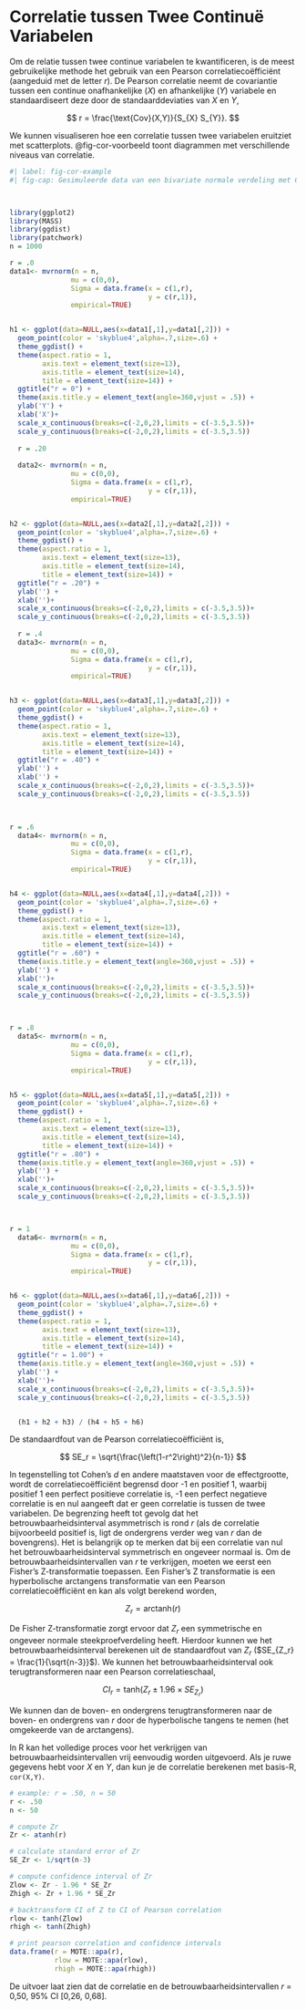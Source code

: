 
# Correlatie tussen Twee Continuë Variabelen

Om de relatie tussen twee continue variabelen te kwantificeren, is de meest gebruikelijke methode het gebruik van een Pearson correlatiecoëfficiënt (aangeduid met de letter $r$). De Pearson correlatie neemt de covariantie tussen een continue onafhankelijke ($X$) en afhankelijke ($Y$) variabele en standaardiseert deze door de standaarddeviaties van $X$ en $Y$,

$$
r = \frac{\text{Cov}(X,Y)}{S_{X} S_{Y}}.
$$

We kunnen visualiseren hoe een correlatie tussen twee variabelen eruitziet met scatterplots. @fig-cor-voorbeeld toont diagrammen met verschillende niveaus van correlatie.

```r
#| label: fig-cor-example
#| fig-cap: Gesimuleerde data van een bivariate normale verdeling met 6 verschillende correlaties, r = 0, .20, .40, .60, .80, and 1.00.



library(ggplot2)
library(MASS)
library(ggdist)
library(patchwork)
n = 1000

r = .0
data1<- mvrnorm(n = n,
               mu = c(0,0),
               Sigma = data.frame(x = c(1,r),
                                  y = c(r,1)),
               empirical=TRUE)


h1 <- ggplot(data=NULL,aes(x=data1[,1],y=data1[,2])) +
  geom_point(color = 'skyblue4',alpha=.7,size=.6) +
  theme_ggdist() +
  theme(aspect.ratio = 1,
        axis.text = element_text(size=13),
        axis.title = element_text(size=14),
        title = element_text(size=14)) +
  ggtitle("r = 0") +
  theme(axis.title.y = element_text(angle=360,vjust = .5)) +
  ylab('Y') +
  xlab('X')+
  scale_x_continuous(breaks=c(-2,0,2),limits = c(-3.5,3.5))+ 
  scale_y_continuous(breaks=c(-2,0,2),limits = c(-3.5,3.5))
  
  r = .20
  
  data2<- mvrnorm(n = n,
               mu = c(0,0),
               Sigma = data.frame(x = c(1,r),
                                  y = c(r,1)),
               empirical=TRUE)


h2 <- ggplot(data=NULL,aes(x=data2[,1],y=data2[,2])) +
  geom_point(color = 'skyblue4',alpha=.7,size=.6) +
  theme_ggdist() +
  theme(aspect.ratio = 1,
        axis.text = element_text(size=13),
        axis.title = element_text(size=14),
        title = element_text(size=14)) +
  ggtitle("r = .20") +
  ylab('') +
  xlab('')+
  scale_x_continuous(breaks=c(-2,0,2),limits = c(-3.5,3.5))+ 
  scale_y_continuous(breaks=c(-2,0,2),limits = c(-3.5,3.5))
  
  r = .4
  data3<- mvrnorm(n = n,
               mu = c(0,0),
               Sigma = data.frame(x = c(1,r),
                                  y = c(r,1)),
               empirical=TRUE)


h3 <- ggplot(data=NULL,aes(x=data3[,1],y=data3[,2])) +
  geom_point(color = 'skyblue4',alpha=.7,size=.6) +
  theme_ggdist() +
  theme(aspect.ratio = 1,
        axis.text = element_text(size=13),
        axis.title = element_text(size=14),
        title = element_text(size=14)) +
  ggtitle("r = .40") +
  ylab('') +
  xlab('') +
  scale_x_continuous(breaks=c(-2,0,2),limits = c(-3.5,3.5))+ 
  scale_y_continuous(breaks=c(-2,0,2),limits = c(-3.5,3.5))
  


r = .6
  data4<- mvrnorm(n = n,
               mu = c(0,0),
               Sigma = data.frame(x = c(1,r),
                                  y = c(r,1)),
               empirical=TRUE)


h4 <- ggplot(data=NULL,aes(x=data4[,1],y=data4[,2])) +
  geom_point(color = 'skyblue4',alpha=.7,size=.6) +
  theme_ggdist() +
  theme(aspect.ratio = 1,
        axis.text = element_text(size=13),
        axis.title = element_text(size=14),
        title = element_text(size=14)) +
  ggtitle("r = .60") +
  theme(axis.title.y = element_text(angle=360,vjust = .5)) +
  ylab('') +
  xlab('')+
  scale_x_continuous(breaks=c(-2,0,2),limits = c(-3.5,3.5))+ 
  scale_y_continuous(breaks=c(-2,0,2),limits = c(-3.5,3.5))



r = .8
  data5<- mvrnorm(n = n,
               mu = c(0,0),
               Sigma = data.frame(x = c(1,r),
                                  y = c(r,1)),
               empirical=TRUE)


h5 <- ggplot(data=NULL,aes(x=data5[,1],y=data5[,2])) +
  geom_point(color = 'skyblue4',alpha=.7,size=.6) +
  theme_ggdist() +
  theme(aspect.ratio = 1,
        axis.text = element_text(size=13),
        axis.title = element_text(size=14),
        title = element_text(size=14)) +
  ggtitle("r = .80") +
  theme(axis.title.y = element_text(angle=360,vjust = .5)) +
  ylab('') +
  xlab('')+
  scale_x_continuous(breaks=c(-2,0,2),limits = c(-3.5,3.5))+ 
  scale_y_continuous(breaks=c(-2,0,2),limits = c(-3.5,3.5))



r = 1
  data6<- mvrnorm(n = n,
               mu = c(0,0),
               Sigma = data.frame(x = c(1,r),
                                  y = c(r,1)),
               empirical=TRUE)


h6 <- ggplot(data=NULL,aes(x=data6[,1],y=data6[,2])) +
  geom_point(color = 'skyblue4',alpha=.7,size=.6) +
  theme_ggdist() +
  theme(aspect.ratio = 1,
        axis.text = element_text(size=13),
        axis.title = element_text(size=14),
        title = element_text(size=14)) +
  ggtitle("r = 1.00") +
  theme(axis.title.y = element_text(angle=360,vjust = .5)) +
  ylab('') +
  xlab('')+
  scale_x_continuous(breaks=c(-2,0,2),limits = c(-3.5,3.5))+ 
  scale_y_continuous(breaks=c(-2,0,2),limits = c(-3.5,3.5))


  (h1 + h2 + h3) / (h4 + h5 + h6)
```

De standaardfout van de Pearson correlatiecoëfficiënt is,

$$
SE_r = \sqrt{\frac{\left(1-r^2\right)^2}{n-1}}
$$

In tegenstelling tot Cohen's $d$ en andere maatstaven voor de effectgrootte, wordt de correlatiecoëfficiënt begrensd door -1 en positief 1, waarbij positief 1 een perfect positieve correlatie is, -1 een perfect negatieve correlatie is en nul aangeeft dat er geen correlatie is tussen de twee variabelen. De begrenzing heeft tot gevolg dat het betrouwbaarheidsinterval asymmetrisch is rond $r$ (als de correlatie bijvoorbeeld positief is, ligt de ondergrens verder weg van $r$ dan de bovengrens). Het is belangrijk op te merken dat bij een correlatie van nul het betrouwbaarheidsinterval symmetrisch en ongeveer normaal is. Om de betrouwbaarheidsintervallen van $r$ te verkrijgen, moeten we eerst een Fisher's Z-transformatie toepassen. Een Fisher's Z transformatie is een hyperbolische arctangens transformatie van een Pearson correlatiecoëfficiënt en kan als volgt berekend worden,

$$
Z_r = \text{arctanh}(r)
$$

De Fisher Z-transformatie zorgt ervoor dat $Z_r$ een symmetrische en ongeveer normale steekproefverdeling heeft. Hierdoor kunnen we het betrouwbaarheidsinterval berekenen uit de standaardfout van $Z_r$ ($SE_{Z_r} = \frac{1}{\sqrt{n-3}}$). We kunnen het betrouwbaarheidsinterval ook terugtransformeren naar een Pearson correlatieschaal,

$$
CI_{r} = \text{tanh}(Z_r \pm 1.96\times SE_{Z_r})
$$

We kunnen dan de boven- en ondergrens terugtransformeren naar de boven- en ondergrens van $r$ door de hyperbolische tangens te nemen (het omgekeerde van de arctangens).

In R kan het volledige proces voor het verkrijgen van betrouwbaarheidsintervallen vrij eenvoudig worden uitgevoerd. Als je ruwe gegevens hebt voor $X$ en $Y$, dan kun je de correlatie berekenen met basis-R, `cor(X,Y)`.

```r
# example: r = .50, n = 50
r <- .50
n <- 50

# compute Zr
Zr <- atanh(r)

# calculate standard error of Zr
SE_Zr <- 1/sqrt(n-3)

# compute confidence interval of Zr
Zlow <- Zr - 1.96 * SE_Zr
Zhigh <- Zr + 1.96 * SE_Zr

# backtransform CI of Z to CI of Pearson correlation
rlow <- tanh(Zlow) 
rhigh <- tanh(Zhigh)

# print pearson correlation and confidence intervals
data.frame(r = MOTE::apa(r), 
           rlow = MOTE::apa(rlow), 
           rhigh = MOTE::apa(rhigh))

```

De uitvoer laat zien dat de correlatie en de betrouwbaarheidsintervallen $r$ = 0,50, 95% CI [0,26, 0,68].


